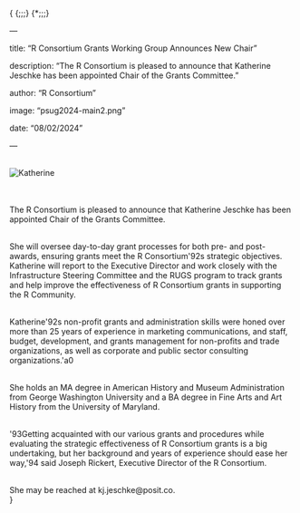 {\rtf1\ansi\ansicpg1252\cocoartf2761
\cocoatextscaling0\cocoaplatform0{\fonttbl\f0\fswiss\fcharset0 ArialMT;\f1\froman\fcharset0 Times-Roman;}
{\colortbl;\red255\green255\blue255;\red0\green0\blue0;}
{\*\expandedcolortbl;;\cssrgb\c0\c0\c0;}
\margl1440\margr1440\vieww11520\viewh8400\viewkind0
\deftab720
\pard\pardeftab720\partightenfactor0

\f0\fs29\fsmilli14667 \cf0 \expnd0\expndtw0\kerning0
\outl0\strokewidth0 \strokec2 ---
\f1\fs24 \

\f0\fs29\fsmilli14667 title: "R Consortium Grants Working Group Announces New Chair"
\f1\fs24 \

\f0\fs29\fsmilli14667 description: "The R Consortium is pleased to announce that Katherine Jeschke has been appointed Chair of the Grants Committee."
\f1\fs24 \

\f0\fs29\fsmilli14667 author: "R Consortium"
\f1\fs24 \

\f0\fs29\fsmilli14667 image: "psug2024-main2.png"
\f1\fs24 \

\f0\fs29\fsmilli14667 date: "08/02/2024"
\f1\fs24 \

\f0\fs29\fsmilli14667 ---
\f1\fs24 \
\

\f0\fs29\fsmilli14667 ![Katherine](Katherine.png)
\f1\fs24 \
\
\

\f0\fs29\fsmilli14667 The R Consortium is pleased to announce that Katherine Jeschke has been appointed Chair of the Grants Committee.
\f1\fs24 \
\

\f0\fs29\fsmilli14667 She will oversee day-to-day grant processes for both pre- and post-awards, ensuring grants meet the R Consortium\'92s strategic objectives. Katherine will report to the Executive Director and work closely with the Infrastructure Steering Committee and the RUGS program to track grants and help improve the effectiveness of R Consortium grants in supporting the R Community.
\f1\fs24 \
\

\f0\fs29\fsmilli14667 Katherine\'92s non-profit grants and administration skills were honed over more than 25 years of experience in marketing communications, and staff, budget, development, and grants management for non-profits and trade organizations, as well as corporate and public sector consulting organizations.\'a0
\f1\fs24 \
\

\f0\fs29\fsmilli14667 She holds an MA degree in American History and Museum Administration from George Washington University and a BA degree in Fine Arts and Art History from the University of Maryland.
\f1\fs24 \
\

\f0\fs29\fsmilli14667 \'93Getting acquainted with our various grants and procedures while evaluating the strategic effectiveness of R Consortium grants is a big undertaking, but her background and years of experience should ease her way,\'94 said Joseph Rickert, Executive Director of the R Consortium.
\f1\fs24 \
\

\f0\fs29\fsmilli14667 She may be reached at kj.jeschke@posit.co.
\f1\fs24 \
}
